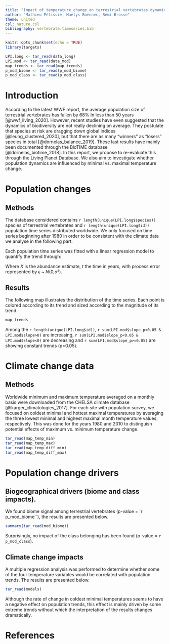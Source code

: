```yaml
---
title: "Impact of temperature change on terrestrial vertebrates dynamics"
author: "Mathieu Pélissié, Maëlys Boënnec, Rémi Brosse"
theme: united
csl: nature.csl
bibliography: vertebrate.timeseries.bib
---
```


```r
knitr::opts_chunk$set(echo = TRUE)
library(targets)
```

```r
LPI.long <- tar_read(data_long)
LPI.mod <- tar_read(data_mod)
map_trends <- tar_read(map_trends)
p_mod_biome <- tar_read(p_mod_biome)
p_mod_class <- tar_read(p_mod_class)
```

# Introduction

According to the latest WWF report, the average population size of terrestrial 
vertebrates has fallen by 68%  In less than 50 years [@wwf_living_2020]. However, 
recent studies have even suggested that the dynamics of biodiversity are not 
really declining on average. They postulate that species at risk are dragging 
down global indices [@leung_clustered_2020], but that there are as many "winners" 
as "losers" species in total [@dornelas_balance_2019]. These last results have
mainly been documented through the BioTIME database [@dornelas_biotime_2018].
In this report, we propose to re-evaluate this through the Living Planet 
Database. We also aim to investigate whether  population  dynamics are
influenced  by  minimal vs. maximal temperature change.


# Population changes

## Methods

The database considered contains `r length(unique(LPI.long$species))` species of terrestrial vertebrates and
`r length(unique(LPI.long$id))` population time series distributed worldwide. We only focused on time 
series beginning after 1980 in order to be consistent with the climate data 
we analyse in the following part.

Each  population  time  series  was  fitted  with  a  linear regression  model  to  quantify  the  trend  through:

\begin{eqnarray*} 
X(t) = \alpha_{0} + \alpha_{1}t + \epsilon(t)
\end{eqnarray*}

Where $X$  is the abundance estimate, $t$ the time in years, with process error 
represented by $\epsilon$ ~ $N$(0,$\sigma$²).

## Results

The following map illustrates the distribution of the time series. Each 
point is colored according to its trend and sized according to the magnitude of
its trend.

```r
map_trends
```

Among the `r length(unique(LPI.long$id))`, `r sum(LPI.mod$slope_p<0.05 & LPI.mod$slope>0)` are
increasing, `r sum(LPI.mod$slope_p<0.05 & LPI.mod$slope<0)` are decreasing and 
`r sum(LPI.mod$slope_p>=0.05)` are showing constant trends (p>0.05).

# Climate change data

## Methods

Worldwide minimum and maximum temperature averaged on a monthly basis were downloaded from the CHELSA climate database [@karger_climatologies_2017]. For each site with population survey, we focused on coldest minimal and hottest maximal temperatures by averaging the three lowest minimal and highest maximal month temperature values, respectively. This was done for the years 1980 and 2010 to distinguish potential effects of maximum vs. minimum temperature change.

```r
tar_read(map_temp_min)
tar_read(map_temp_max)
tar_read(map_temp_diff_min)
tar_read(map_temp_diff_max)
```

# Population change drivers

## Biogeographical drivers (biome and class impacts).

We found biome signal among terrestrial vertebrates (p-value = `r p_mod_biome``),
the results are presented below.

```r
summary(tar_read(mod_biome))
```

Surprisingly, no impact of the class belonging has been found (p-value = `r p_mod_class`).

## Climate change impacts

A multiple regression analysis was performed to determine whether some of the four temperature variables would be correlated with population trends. The results are presented below.

```r
tar_read(models)
```

Although the rate of change in coldest minimal temperatures seems to have a negative effect on population trends, this effect is mainly driven by some extreme trends without which the interpretation of the results changes dramatically.

# References
